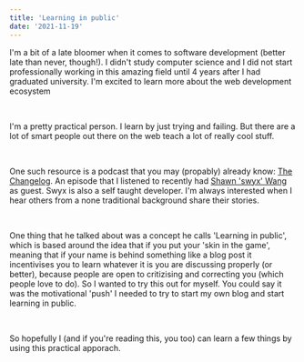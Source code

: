 ```yaml
---
title: 'Learning in public'
date: '2021-11-19'
---
```


I'm a bit of a late bloomer when it comes to software development (better late
than never, though!). I didn't study computer science and I did not start
professionally working in this amazing field until 4 years after I had graduated
university. I'm excited to learn more about the web development ecosystem

<br />

I'm a pretty practical person. I learn by just trying and failing. But there are
a lot of smart people out there on the web teach a lot of really cool stuff.

<br />

One such resource is a podcast that you may (propably) already know: [The Changelog](https://changelog.com/).
An episode that I listened to recently had [Shawn 'swyx' Wang](https://twitter.com/swyx) as guest. Swyx is also
a self taught developer. I'm always interested when I hear others from a none traditional
background share their stories.

<br />

One thing that he talked about was a concept he calls 'Learning in public', which
is based around the idea that if you put your 'skin in the game', meaning that if
your name is behind something like a blog post it incentivises you to learn whatever
it is you are discussing properly (or better), because people are open to critizising
and correcting you (which people love to do). So I wanted to try this out for myself.
You could say it was the motivational 'push' I needed to try to start my own blog
and start learning in public.

<br />

So hopefully I (and if you're reading this, you too) can learn a few things by using
this practical apporach.
